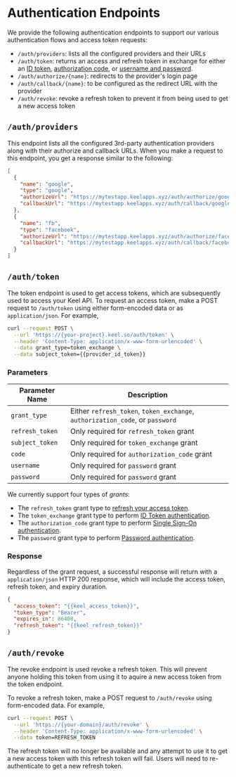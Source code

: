 # Authentication Endpoints

We provide the following authentication endpoints to support our various authentication flows and access token requests:
 - `/auth/providers`: lists all the configured providers and their URLs
 - `/auth/token`: returns an access and refresh token in exchange for either an [ID token](/authentication/flows/id-token#getting-access-tokens), [authorization code](/authentication/flows/sso#getting-access-tokens), or [username and password](/authentication/flows/password#getting-access-tokens).
 - `/auth/authorize/{name}`: redirects to the provider's login page
 - `/auth/callback/{name}`: to be configured as the redirect URL with the provider
 - `/auth/revoke`: revoke a refresh token to prevent it from being used to get a new access token

## `/auth/providers`

This endpoint lists all the configured 3rd-party authentication providers along with their authorize and callback URLs. When you make a request to this endpoint, you get a response similar to the following:

```json
[
  {
    "name": "google",
    "type": "google",
    "authorizeUrl": "https://mytestapp.keelapps.xyz/auth/authorize/google",
    "callbackUrl": "https://mytestapp.keelapps.xyz/auth/callback/google"
  },
  {
    "name": "fb",
    "type": "facebook",
    "authorizeUrl": "https://mytestapp.keelapps.xyz/auth/authorize/facebook",
    "callbackUrl": "https://mytestapp.keelapps.xyz/auth/callback/facebook"
  }
]
```

## `/auth/token`

The token endpoint is used to get access tokens, which are subsequently used to access your Keel API. To request an access token, make a POST request to `/auth/token` using either form-encoded data or as `application/json`. For example,

```bash
curl --request POST \
  --url 'https://{your-project}.keel.so/auth/token' \
  --header 'Content-Type: application/x-www-form-urlencoded' \
  --data grant_type=token_exchange \
  --data subject_token={{provider_id_token}}
```

### Parameters

| Parameter Name | Description                                |
|----------------|--------------------------------------------|
| `grant_type`     | Either `refresh_token`, `token_exchange`, `authorization_code`, or `password` |
| `refresh_token`  | Only required for `refresh_token` grant    |
| `subject_token`  | Only required for `token_exchange` grant   |
| `code`  | Only required for `authorization_code` grant   |
| `username`  | Only required for `password` grant   |
| `password`  | Only required for `password` grant   |

We currently support four types of _grants_:

 - The `refresh_token` grant type to [refresh your access token](/authentication/tokens).
 - The `token_exchange` grant type to perform [ID Token authentication](/authentication/flows/id-token). 
 - The `authorization_code` grant type to perform [Single Sign-On authentication](/authentication/flows/sso). 
 - The `password` grant type to perform [Password authentication](/authentication/flows/password). 

### Response

Regardless of the grant request, a successful response will return with a `application/json` HTTP 200 response, which will include the access token, refresh token, and expiry duration.

```json filename="HTTP 200"
{
  "access_token": "{{keel_access_token}}",
  "token_type": "Bearer",
  "expires_in": 86400,
  "refresh_token": "{{keel_refresh_token}}"
}
```

## `/auth/revoke`

The revoke endpoint is used revoke a refresh token. This will prevent anyone holding this token from using it to aquire a new access token from the token endpoint.

To revoke a refresh token, make a POST request to `/auth/revoke` using form-encoded data.  For example,

```bash
curl --request POST \
  --url 'https://{your-domain}/auth/revoke' \
  --header 'Content-Type: application/x-www-form-urlencoded' \
  --data token=REFRESH_TOKEN 
```

The refresh token will no longer be available and any attempt to use it to get a new access token with this refresh token will fail. Users will need to re-authenticate to get a new refresh token.